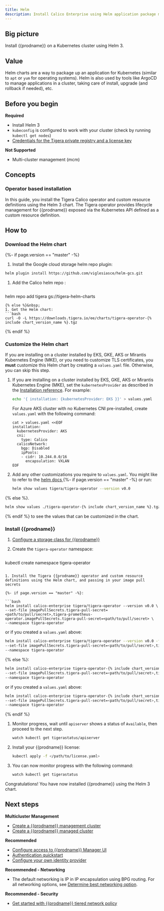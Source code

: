 ```yaml
---
title: Helm
description: Install Calico Enterprise using Helm application package manager.
---
```


## Big picture

Install {{prodname}} on a Kubernetes cluster using Helm 3.

## Value

Helm charts are a way to package up an application for Kubernetes (similar to `apt` or `yum` for operating systems). Helm is also used by tools like ArgoCD to manage applications in a cluster, taking care of install, upgrade (and rollback if needed), etc.

## Before you begin

**Required**
- Install Helm 3
- `kubeconfig` is configured to work with your cluster (check by running `kubectl get nodes`)
- [Credentials for the Tigera private registry and a license key](../../calico-enterprise.mdx)

**Not Supported**

- Multi-cluster management (mcm)

<!-- TODO(dimitrin) Add supported cluster type after verification

management and managed clusters -->

## Concepts

### Operator based installation

In this guide, you install the Tigera Calico operator and custom resource definitions using the Helm 3 chart. The Tigera operator provides lifecycle management for {{prodname}} exposed via the Kubernetes API defined as a custom resource definition.

## How to

### Download the Helm chart
{%- if page.version == "master" -%}&nbsp;
1. Install the Google cloud storage helm repo plugin:
```bash
helm plugin install https://github.com/viglesiasce/helm-gcs.git
   ```

1. Add the Calico helm repo
:
   ```bash
helm repo add tigera gs://tigera-helm-charts
   ```
{% else %}&nbsp;
1. Get the Helm chart:
   ```bash
curl -O -L https://downloads.tigera.io/ee/charts/tigera-operator-{% include chart_version_name %}.tgz
   ```
{% endif %}

### Customize the Helm chart

If you are installing on a cluster installed by EKS, GKE, AKS or Mirantis Kubernetes Engine (MKE), or you need to customize TLS certificates, you **must** customize this Helm chart by creating a `values.yaml` file. Otherwise, you can skip this step.

1. If you are installing on a cluster installed by EKS, GKE, AKS or Mirantis Kubernetes Engine (MKE), set the `kubernetesProvider` as described in the [Installation reference](/reference/installation/api#operator.tigera.io/v1.Provider). For example:
   ```bash
   echo '{ installation: {kubernetesProvider: EKS }}' > values.yaml
   ```
   For Azure AKS cluster with no Kubernetes CNI pre-installed, create `values.yaml` with the following command:
   ```
   cat > values.yaml <<EOF
   installation:
     kubernetesProvider: AKS
     cni:
       type: Calico
     calicoNetwork:
       bgp: Disabled
       ipPools:
       - cidr: 10.244.0.0/16
         encapsulation: VXLAN
   EOF
   ```

1. Add any other customizations you require to `values.yaml`. You might like to refer to the [helm docs ](https://helm.sh/docs/) 
{%- if page.version == "master" -%} 
   or run:
   ```bash
   helm show values tigera/tigera-operator --version v0.0
   ```
{% else %}.
   ```bash
   helm show values ./tigera-operator-{% include chart_version_name %}.tgz
   ```
{% endif %}
   to see the values that can be customized in the chart.

### Install {{prodname}}

1. [Configure a storage class for {{prodname}}](../../create-storage.mdx)

1. Create the `tigera-operator` namespace:
   
   ```bash
kubectl create namespace tigera-operator
   ```

1. Install the Tigera {{prodname}} operator and custom resource definitions using the Helm chart, and passing in your image pull secrets

{%- if page.version == "master" -%}:
   
   ```bash
helm install calico-enterprise tigera/tigera-operator --version v0.0 \
--set-file imagePullSecrets.tigera-pull-secret=<path/to/pull/secret>,tigera-prometheus-operator.imagePullSecrets.tigera-pull-secret=<path/to/pull/secret> \
--namespace tigera-operator
   ```
or if you created a `values.yaml` above:
   
   ```bash
helm install calico-enterprise tigera/tigera-operator --version v0.0 -f values.yaml \
--set-file imagePullSecrets.tigera-pull-secret=<path/to/pull/secret>,tigera-prometheus-operator.imagePullSecrets.tigera-pull-secret=<path/to/pull/secret> \
--namespace tigera-operator
   ```
{% else %}:
   ```bash
helm install calico-enterprise tigera-operator-{% include chart_version_name %}.tgz \
--set-file imagePullSecrets.tigera-pull-secret=<path/to/pull/secret>,tigera-prometheus-operator.imagePullSecrets.tigera-pull-secret=<path/to/pull/secret> \
--namespace tigera-operator
   ```
or if you created a `values.yaml` above:
   
   ```bash
helm install calico-enterprise tigera-operator-{% include chart_version_name %}.tgz -f values.yaml \
--set-file imagePullSecrets.tigera-pull-secret=<path/to/pull/secret>,tigera-prometheus-operator.imagePullSecrets.tigera-pull-secret=<path/to/pull/secret> \
--namespace tigera-operator
   ```
{% endif %}

1. Monitor progress, wait until `apiserver` shows a status of `Available`, then proceed to the next step.
   
   ```bash
   watch kubectl get tigerastatus/apiserver
   ``` 
1. Install your {{prodname}} license:
   
   ```bash
   kubectl apply -f </path/to/license.yaml>
   ```

1. You can now monitor progress with the following command:
   
   ```bash
   watch kubectl get tigerastatus
   ```

Congratulations! You have now installed {{prodname}} using the Helm 3 chart.

## Next steps

**Multicluster Management** 

- [Create a {{prodname}} management cluster](../../../multicluster/mcm/create-a-management-cluster.mdx) 
- [Create a {{prodname}} managed cluster](../../../multicluster/mcm/create-a-managed-cluster.mdx)

**Recommended**

- [Configure access to {{prodname}} Manager UI](../../cnx/access-the-manager.mdx)
- [Authentication quickstart](../../cnx/authentication-quickstart.mdx)
- [Configure your own identity provider](../../cnx/configure-identity-provider.mdx)


**Recommended - Networking**

- The default networking is IP in IP encapsulation using BPG routing. For all networking options, see [Determine best networking option](../../../networking/determine-best-networking.mdx).

**Recommended - Security**

- [Get started with {{prodname}} tiered network policy](../../../security/tiered-policy.mdx)
